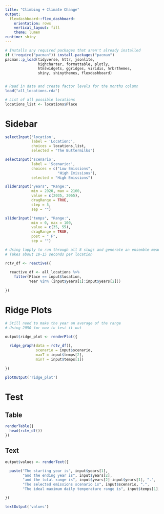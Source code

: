 ```yaml
---
title: "Climbing + Climate Change"
output: 
  flexdashboard::flex_dashboard:
    orientation: rows
    vertical_layout: fill
    theme: lumen
runtime: shiny
---
```


```r

# Installs any required packages that aren't already installed
if (!require("pacman")) install.packages("pacman")
pacman::p_load(tidyverse, httr, jsonlite,  
               highcharter, formattable, plotly, 
               htmlwidgets, ggridges, viridis, hrbrthemes,
               shiny, shinythemes, flexdashboard)


# Read in data and create factor levels for the months column
load("all_locations.rda")

# List of all possible locations
locations_list <- locations$Place

```

# Sidebar {.sidebar}

```r

selectInput('location',
            label = 'Location:',
            choices = locations_list,
            selected = "The Buttermilks")

selectInput('scenario',
            label = 'Scenario:',
            choices = c("Low Emissions",
                        "High Emissions"),
            selected = "High Emissions")

sliderInput("years", "Range:",
            min = 2020, max = 2100,
            value = c(2035, 2065),
            dragRange = TRUE,
            step = 5,
            sep = "")

sliderInput("temps", "Range:",
            min = 0, max = 100,
            value = c(35, 55),
            dragRange = TRUE,
            post = " F",
            sep = "")

```

```r

# Using lapply to run through all 8 slugs and generate an ensemble mean for all priority models
# Takes about 10-15 seconds per location

rctv_df <- reactive({
  
  reactive_df <- all_locations %>%
    filter(Place == input$location,
           Year %in% (input$years[1]:input$years[2]))
  
})

```



# Ridge Plots

```r

# Still need to make the year an average of the range
# Using 2050 for now to test it out

output$ridge_plot <- renderPlot({
  
  ridge_graph(data = rctv_df(),
              scenario = input$scenario,
              maxT = input$temps[2],
              minT = input$temps[1])
  
})

plotOutput('ridge_plot')

```


# Test 

## Table 

```r

renderTable({
  head(rctv_df())
})

```

## Text

```r

output$values <- renderText({

  paste("The starting year is", input$years[1],
        "and the ending year is", input$years[2],
        "and the total range is", input$years[2]-input$years[1], ".",
        "The selected emissions scenario is", input$scenario, ".",
        "The ideal maximum daily temperature range is", input$temps[1], "to", input$temps[2], ".")

})

textOutput('values')

```
